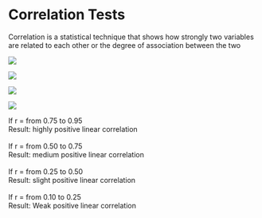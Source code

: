 # Correlation Tests

Correlation is a statistical technique that shows how strongly two variables are related to each other or the degree of association between the two\

![](images/slides/img_Page_130.png)

![](images/slides/img_Page_131.png)

![](images/slides/img_Page_132.png)

![](images/slides/img_Page_133.png)

::: {.callout-note title="Correlation Decision Criteria"}
If r = from 0.75 to 0.95\
Result: highly positive linear correlation\
\
If r = from 0.50 to 0.75\
Result: medium positive linear correlation\
\
If r = from 0.25 to 0.50\
Result: slight positive linear correlation\
\
If r = from 0.10 to 0.25\
Result: Weak positive linear correlation\
:::